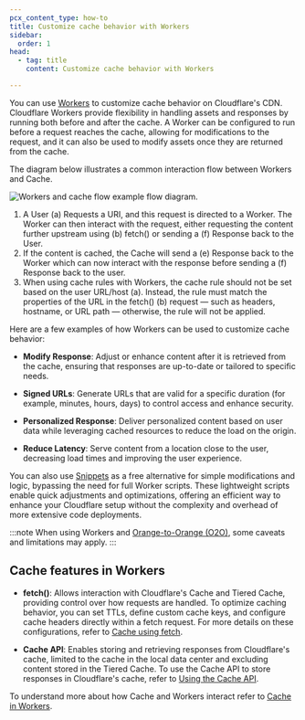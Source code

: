 ```yaml
---
pcx_content_type: how-to
title: Customize cache behavior with Workers
sidebar:
  order: 1
head:
  - tag: title
    content: Customize cache behavior with Workers

---
```


You can use [Workers](/workers/) to customize cache behavior on Cloudflare's CDN. Cloudflare Workers provide flexibility in handling assets and responses by running both before and after the cache. A Worker can be configured to run before a request reaches the cache, allowing for modifications to the request, and it can also be used to modify assets once they are returned from the cache.

The diagram below illustrates a common interaction flow between Workers and Cache.

![Workers and cache flow example flow diagram.](~/assets/images/cache/workers-cache-flow.png)

1. A User (a) Requests a URI, and this request is directed to a Worker. The Worker can then interact with the request, either requesting the content further upstream using (b) fetch() or sending a (f) Response back to the User.
2. If the content is cached, the Cache will send a (e) Response back to the Worker which can now interact with the response before sending a (f) Response back to the user.
3. When using cache rules with Workers, the cache rule should not be set based on the user URL/host (a). Instead, the rule must match the properties of the URL in the fetch() (b) request — such as headers, hostname, or URL path — otherwise, the rule will not be applied.

Here are a few examples of how Workers can be used to customize cache behavior:

- **Modify Response**: Adjust or enhance content after it is retrieved from the cache, ensuring that responses are up-to-date or tailored to specific needs.

- **Signed URLs**: Generate URLs that are valid for a specific duration (for example, minutes, hours, days) to control access and enhance security.

- **Personalized Response**: Deliver personalized content based on user data while leveraging cached resources to reduce the load on the origin.

- **Reduce Latency**: Serve content from a location close to the user, decreasing load times and improving the user experience.

You can also use [Snippets](/rules/snippets/) as a free alternative for simple modifications and logic, bypassing the need for full Worker scripts. These lightweight scripts enable quick adjustments and optimizations, offering an efficient way to enhance your Cloudflare setup without the complexity and overhead of more extensive code deployments.

:::note
When using Workers and [Orange-to-Orange (O2O)](/cloudflare-for-platforms/cloudflare-for-saas/saas-customers/how-it-works/), some caveats and limitations may apply.
:::

## Cache features in Workers

- **fetch()**: Allows interaction with Cloudflare's Cache and Tiered Cache, providing control over how requests are handled. To optimize caching behavior, you can set TTLs, define custom cache keys, and configure cache headers directly within a fetch request. For more details on these configurations, refer to [Cache using fetch](/workers/examples/cache-using-fetch/).

- **Cache API**: Enables storing and retrieving responses from Cloudflare's cache, limited to the cache in the local data center and excluding content stored in the Tiered Cache. To use the Cache API to store responses in Cloudflare's cache, refer to [Using the Cache API](/workers/examples/cache-api/).

To understand more about how Cache and Workers interact refer to [Cache in Workers](/workers/reference/how-the-cache-works/).